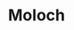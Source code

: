 ---
title: "Moloch"
slug: "moloch"
arcana: "Hanged"

image: "./.jpg"

phys: ""
gun: ""
fire: ""
ice: ""
elec: ""
wind: ""
psy: ""
nuke: ""
bless: ""
curse: ""
---